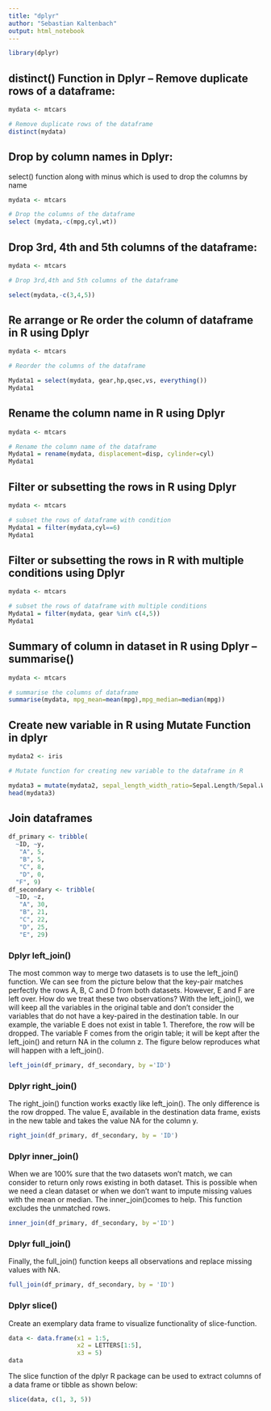 ```yaml
---
title: "dplyr"
author: "Sebastian Kaltenbach"
output: html_notebook
---
```


```r
library(dplyr)
```

## distinct() Function in Dplyr  –  Remove duplicate rows of a dataframe:

```r
mydata <- mtcars

# Remove duplicate rows of the dataframe
distinct(mydata)
```

## Drop by column names in Dplyr:

select() function along with minus which is used to drop the columns by name
```r
mydata <- mtcars

# Drop the columns of the dataframe
select (mydata,-c(mpg,cyl,wt))
```

## Drop 3rd, 4th and 5th columns of the dataframe:

```r
mydata <- mtcars

# Drop 3rd,4th and 5th columns of the dataframe

select(mydata,-c(3,4,5))
```

## Re arrange or Re order the column of dataframe in R using Dplyr

```r
mydata <- mtcars

# Reorder the columns of the dataframe

Mydata1 = select(mydata, gear,hp,qsec,vs, everything())
Mydata1
```

## Rename the column name in R using Dplyr

```r
mydata <- mtcars

# Rename the column name of the dataframe
Mydata1 = rename(mydata, displacement=disp, cylinder=cyl)
Mydata1
```

## Filter or subsetting the rows in R using Dplyr

```r
mydata <- mtcars

# subset the rows of dataframe with condition
Mydata1 = filter(mydata,cyl==6)
Mydata1
```

## Filter or subsetting the rows in R with multiple conditions using Dplyr

```r
mydata <- mtcars

# subset the rows of dataframe with multiple conditions
Mydata1 = filter(mydata, gear %in% c(4,5))
Mydata1
```

## Summary of column in dataset in R using Dplyr – summarise()

```r
mydata <- mtcars

# summarise the columns of dataframe
summarise(mydata, mpg_mean=mean(mpg),mpg_median=median(mpg))
```

## Create new variable in R using Mutate Function in dplyr

```r
mydata2 <- iris 

# Mutate function for creating new variable to the dataframe in R

mydata3 = mutate(mydata2, sepal_length_width_ratio=Sepal.Length/Sepal.Width)
head(mydata3)
```

## Join dataframes

```r
df_primary <- tribble(
  ~ID, ~y,
   "A", 5,
   "B", 5,
   "C", 8,
   "D", 0,
  "F", 9)
df_secondary <- tribble(
  ~ID, ~z,
   "A", 30,
   "B", 21,
   "C", 22,
   "D", 25,
   "E", 29)
```

### Dplyr left_join()

The most common way to merge two datasets is to use the left_join() function. We can see from the picture below that the key-pair matches perfectly the rows A, B, C and D from both datasets. However, E and F are left over. How do we treat these two observations? With the left_join(), we will keep all the variables in the original table and don’t consider the variables that do not have a key-paired in the destination table. In our example, the variable E does not exist in table 1. Therefore, the row will be dropped. The variable F comes from the origin table; it will be kept after the left_join() and return NA in the column z. The figure below reproduces what will happen with a left_join().
```r
left_join(df_primary, df_secondary, by ='ID')
```

### Dplyr right_join()

The right_join() function works exactly like left_join(). The only difference is the row dropped. The value E, available in the destination data frame, exists in the new table and takes the value NA for the column y.
```r
right_join(df_primary, df_secondary, by = 'ID')
```

### Dplyr inner_join()

When we are 100% sure that the two datasets won’t match, we can consider to return only rows existing in both dataset. This is possible when we need a clean dataset or when we don’t want to impute missing values with the mean or median.
The inner_join()comes to help. This function excludes the unmatched rows.
```r
inner_join(df_primary, df_secondary, by ='ID')
```

### Dplyr full_join()

Finally, the full_join() function keeps all observations and replace missing values with NA.
```r
full_join(df_primary, df_secondary, by = 'ID')
```

### Dplyr slice()

Create an exemplary data frame to visualize functionality of slice-function.
```r
data <- data.frame(x1 = 1:5,                    
                   x2 = LETTERS[1:5],
                   x3 = 5)
data 
```

The slice function of the dplyr R package can be used to extract columns of a data frame or tibble as shown below:
```r
slice(data, c(1, 3, 5)) 
```